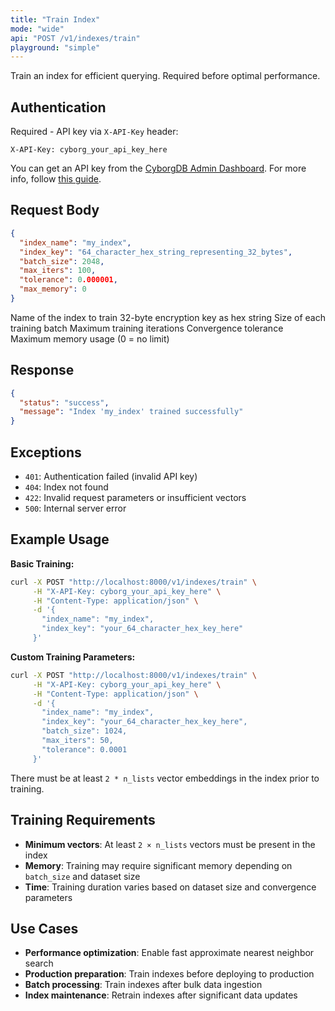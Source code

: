 ```yaml
---
title: "Train Index"
mode: "wide"
api: "POST /v1/indexes/train"
playground: "simple"
---
```


Train an index for efficient querying. Required before optimal performance.

## Authentication

Required - API key via `X-API-Key` header:

```http
X-API-Key: cyborg_your_api_key_here
```

You can get an API key from the [CyborgDB Admin Dashboard](https://cyborgdb.co). For more info, follow [this guide](../../../intro/get-api-key).

## Request Body

```json
{
  "index_name": "my_index",
  "index_key": "64_character_hex_string_representing_32_bytes",
  "batch_size": 2048,
  "max_iters": 100,
  "tolerance": 0.000001,
  "max_memory": 0
}
```

<Expandable title="parameters">
  <ParamField body="index_name" type="string" required="true">
    Name of the index to train
  </ParamField>
  <ParamField body="index_key" type="string" required="true">
    32-byte encryption key as hex string
  </ParamField>
  <ParamField body="batch_size" type="integer" default={2048}>
    Size of each training batch
  </ParamField>
  <ParamField body="max_iters" type="integer" default={100}>
    Maximum training iterations
  </ParamField>
  <ParamField body="tolerance" type="number" default={1e-6}>
    Convergence tolerance
  </ParamField>
  <ParamField body="max_memory" type="integer" default={0}>
    Maximum memory usage (0 = no limit)
  </ParamField>
</Expandable>

## Response

```json
{
  "status": "success",
  "message": "Index 'my_index' trained successfully"
}
```

## Exceptions

- `401`: Authentication failed (invalid API key)
- `404`: Index not found
- `422`: Invalid request parameters or insufficient vectors
- `500`: Internal server error

## Example Usage

**Basic Training:**
```bash
curl -X POST "http://localhost:8000/v1/indexes/train" \
     -H "X-API-Key: cyborg_your_api_key_here" \
     -H "Content-Type: application/json" \
     -d '{
       "index_name": "my_index",
       "index_key": "your_64_character_hex_key_here"
     }'
```

**Custom Training Parameters:**
```bash
curl -X POST "http://localhost:8000/v1/indexes/train" \
     -H "X-API-Key: cyborg_your_api_key_here" \
     -H "Content-Type: application/json" \
     -d '{
       "index_name": "my_index",
       "index_key": "your_64_character_hex_key_here",
       "batch_size": 1024,
       "max_iters": 50,
       "tolerance": 0.0001
     }'
```

<Tip>There must be at least `2 * n_lists` vector embeddings in the index prior to training.</Tip>

## Training Requirements

- **Minimum vectors**: At least `2 × n_lists` vectors must be present in the index
- **Memory**: Training may require significant memory depending on `batch_size` and dataset size
- **Time**: Training duration varies based on dataset size and convergence parameters

## Use Cases

- **Performance optimization**: Enable fast approximate nearest neighbor search
- **Production preparation**: Train indexes before deploying to production
- **Batch processing**: Train indexes after bulk data ingestion
- **Index maintenance**: Retrain indexes after significant data updates